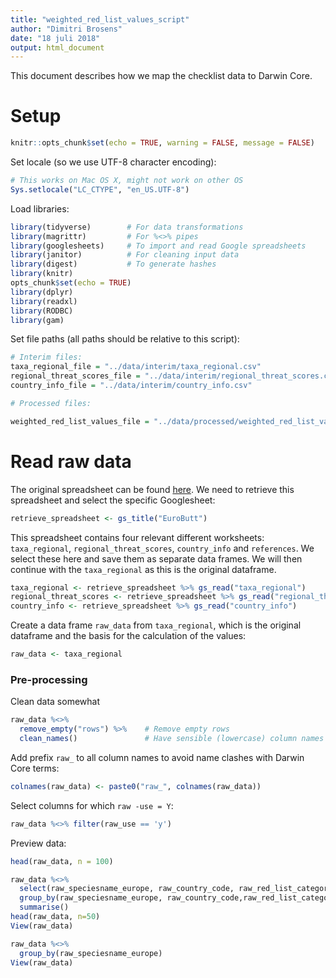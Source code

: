 ```yaml
---
title: "weighted_red_list_values_script"
author: "Dimitri Brosens"
date: "18 juli 2018"
output: html_document
---
```


This document describes how we map the checklist data to Darwin Core. 

# Setup

```r
knitr::opts_chunk$set(echo = TRUE, warning = FALSE, message = FALSE)
```

Set locale (so we use UTF-8 character encoding):

```r
# This works on Mac OS X, might not work on other OS
Sys.setlocale("LC_CTYPE", "en_US.UTF-8")
```

Load libraries:

```r

library(tidyverse)        # For data transformations
library(magrittr)         # For %<>% pipes
library(googlesheets)     # To import and read Google spreadsheets 
library(janitor)          # For cleaning input data
library(digest)           # To generate hashes
library(knitr)
opts_chunk$set(echo = TRUE)
library(dplyr)
library(readxl)
library(RODBC)
library(gam)
```

Set file paths (all paths should be relative to this script):

```r
# Interim files:
taxa_regional_file = "../data/interim/taxa_regional.csv"
regional_threat_scores_file = "../data/interim/regional_threat_scores.csv"
country_info_file = "../data/interim/country_info.csv"

# Processed files:

weighted_red_list_values_file = "../data/processed/weighted_red_list_values.csv"

```

# Read raw data

The original spreadsheet can be found [here](https://docs.google.com/spreadsheets/d/1RvxpOYf2ZrTu9nsTLumoi-G-GGhh6_lV37TNtPiVES4/edit?ts=5b1f937f#gid=1323544344). We need to retrieve this spreadsheet and select the specific Googlesheet:

```r
retrieve_spreadsheet <- gs_title("EuroButt")
```

This spreadsheet contains four relevant different worksheets: `taxa_regional`, `regional_threat_scores`, `country_info` and `references`. We select these here and save them as separate data frames. We will then continue with the `taxa_regional` as this is the original dataframe.

```r
taxa_regional <- retrieve_spreadsheet %>% gs_read("taxa_regional") 
regional_threat_scores <- retrieve_spreadsheet %>% gs_read("regional_threat_scores")
country_info <- retrieve_spreadsheet %>% gs_read("country_info")

```

Create a data frame `raw_data` from `taxa_regional`, which is the original dataframe and the basis for the calculation of the values:

```r
raw_data <- taxa_regional
```

### Pre-processing

Clean data somewhat

```r
raw_data %<>%
  remove_empty("rows") %>%    # Remove empty rows
  clean_names()               # Have sensible (lowercase) column names
```

Add prefix `raw_` to all column names to avoid name clashes with Darwin Core terms:

```r
colnames(raw_data) <- paste0("raw_", colnames(raw_data))
```

Select columns for which `raw
-use = Y`:

```r
raw_data %<>% filter(raw_use == 'y') 
```

Preview data:

```r
head(raw_data, n = 100)
```



```r
raw_data %<>%
  select(raw_speciesname_europe, raw_country_code, raw_red_list_category)%>%    
  group_by(raw_speciesname_europe, raw_country_code,raw_red_list_category, add = FALSE) %>%
  summarise()
head(raw_data, n=50)
View(raw_data)
```
 

```r
raw_data %<>%
  group_by(raw_speciesname_europe)
View(raw_data)
```


